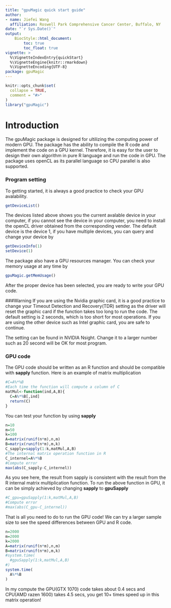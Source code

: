 ```yaml
---
title: "gpuMagic quick start guide"
author: 
- name: Jiefei Wang
  affiliation: Roswell Park Comprehensive Cancer Center, Buffalo, NY
date: "`r Sys.Date()`"
output:
    BiocStyle::html_document:
        toc: true
        toc_float: true
vignette: >
  %\VignetteIndexEntry{quickStart}
  %\VignetteEngine{knitr::rmarkdown}
  %\VignetteEncoding{UTF-8}
package: gpuMagic
---
```


```r
knitr::opts_chunk$set(
  collapse = TRUE,
  comment = "#>"
)
library("gpuMagic")
```
# Introduction
The gpuMagic package is designed for ultilizing the computing power of modern GPU. The package has the ability to compile the R code and implement the code on a GPU kernel. Therefore, it is easy for the user to design their own algorithm in pure R language and run the code in GPU. The package uses openCL as its parallel language so CPU parallel is also supported.

### Program setting
To getting started, it is always a good practice to check your GPU avalability.

```r
getDeviceList()
```
The devices listed above shows you the current avalable device in your computer, if you cannot see the device in your computer, you need to install the openCL driver obtained from the corresponding vender. The default device is the device 1, if you have multiple devices, you can query and change your device by
```r
getDeviceInfo(1)
setDevice(1)
```
The package also have a GPU resources manager. You can check your memory usage at any time by
```r
gpuMagic.getMemUsage()
```
After the proper device has been selected, you are ready to write your GPU code. 

###Warning
If you are using the Nvidia graphic card, it is a good practice to change your Timeout Detection and Recovery(TDR) setting as the driver will reset the graphic card if the function takes too long to run the code. The default setting is 2 seconds, which is too short for most operations. If you are using the other device such as Intel graphic card, you are safe to continue.

The setting can be found in NVIDIA Nsight. Change it to a larger number such as 20 second will be OK for most program.

### GPU code
The GPU code should be written as an R function and should be compatible with **sapply** function. Here is an example of matrix multiplication
```r
#C=A%*%B
#Each time the function will compute a column of C
matMul<-function(ind,A,B){
  C=A%*%B[,ind]
  return(C)
}
```
You can test your function by using **sapply**
```r
n=10
m=50
k=100
A=matrix(runif(n*m),n,m)
B=matrix(runif(n*m),m,k)
C_sapply=sapply(1:k,matMul,A,B)
#The internal matrix operation function in R
C_internel=A%*%B
#Compute error
max(abs(C_sapply-C_internel))
```
As you see here, the result from sapply is consistent with the result from the R internal matrix multiplication function. To run the above function in GPU, it can be simply achieved by changing **sapply** to **gpuSapply**
```r
#C_gpu=gpuSapply(1:k,matMul,A,B)
#Compute error
#max(abs(C_gpu-C_internel))
```
That is all you need to do to run the GPU code! We can try a larger sample size to see the speed differences between GPU and R code.
```r
n=2000
m=2000
k=2000
A=matrix(runif(n*m),n,m)
B=matrix(runif(n*m),m,k)
#system.time(
  #gpuSapply(1:k,matMul,A,B)
#)
system.time(
  A%*%B
)
```
In my compute the GPU(GTX 1070) code takes about 0.4 secs and CPU(AMD razen 1600) takes 4.5 secs, you get 10+ times speed up in this matrix operation! 













